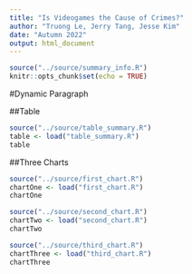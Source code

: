 ```yaml
---
title: "Is Videogames the Cause of Crimes?"
author: "Truong Le, Jerry Tang, Jesse Kim"
date: "Autumn 2022"
output: html_document
---
```


```r
source("../source/summary_info.R")
knitr::opts_chunk$set(echo = TRUE)
```

#Dynamic Paragraph


##Table 
```r
source("../source/table_summary.R")
table <- load("table_summary.R")
table
```
##Three Charts
```r
source("../source/first_chart.R")
chartOne <- load("first_chart.R")
chartOne
```

```r
source("../source/second_chart.R")
chartTwo <- load("second_chart.R")
chartTwo
```

```r
source("../source/third_chart.R")
chartThree <- load("third_chart.R")
chartThree

```


